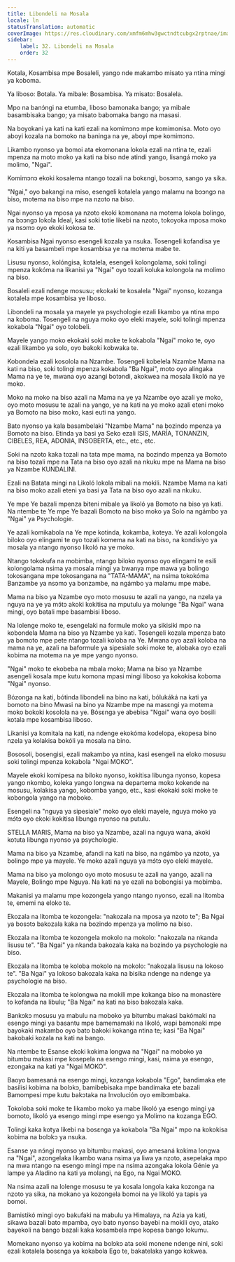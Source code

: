 ```yaml
---
title: Libondeli na Mosala
locale: ln
statusTranslation: automatic
coverImage: https://res.cloudinary.com/xmfm6mhw3gwctndtcubgx2rptnae/image/upload/v1740468922/small_cover_tratado_de_psicologia_revolucionaria_a4c0dca4e0.webp
sidebar:
    label: 32. Libondeli na Mosala
    order: 32
---
```

Kotala, Kosambisa mpe Bosaleli, yango nde makambo misato ya ntina mingi ya koboma.

Ya liboso: Botala. Ya mibale: Bosambisa. Ya misato: Bosalela.

Mpo na banɔ́ngi na etumba, liboso bamonaka bango; ya mibale basambisaka bango; ya misato babomaka bango na masasi.

Na boyokani ya kati na kati ezali na komimɔnɔ mpe komimonisa. Moto oyo aboyi kozala na bomoko na baninga na ye, aboyi mpe komimɔnɔ.

Likambo nyonso ya bomoi ata ekomonana lokola ezali na ntina te, ezali mpenza na moto moko ya kati na biso nde atindi yango, lisangá moko ya molimo, "Ngai".

Komimɔnɔ ekoki kosalema ntango tozali na bokɛngi, bosɔmɔ, sango ya sika.

"Ngai," oyo bakangi na miso, esengeli kotalela yango malamu na bɔɔngɔ na biso, motema na biso mpe na nzoto na biso.

Ngai nyonso ya mposa ya nzoto ekoki komonana na motema lokola bolingo, na bɔɔngɔ lokola Ideal, kasi soki totie likebi na nzoto, tokoyoka mposa moko ya nsɔmɔ oyo ekoki kokosa te.

Kosambisa Ngai nyonso esengeli kozala ya nsuka. Tosengeli kofandisa ye na kiti ya basambeli mpe kosambisa ye na motema mabe te.

Lisusu nyonso, kolóngisa, kotalela, esengeli kolongolama, soki tolingi mpenza kokóma na likanisi ya "Ngai" oyo tozali koluka kolongola na molimo na biso.

Bosaleli ezali ndenge mosusu; ekokaki te kosalela "Ngai" nyonso, kozanga kotalela mpe kosambisa ye liboso.

Libondeli na mosala ya mayele ya psychologie ezali likambo ya ntina mpo na koboma. Tosengeli na nguya moko oyo eleki mayele, soki tolingi mpenza kokabola "Ngai" oyo tolobeli.

Mayele yango moko ekokaki soki moke te kokabola "Ngai" moko te, oyo ezali likambo ya solo, oyo bakoki kobwaka te.

Kobondela ezali kosolola na Nzambe. Tosengeli kobelela Nzambe Mama na kati na biso, soki tolingi mpenza kokabola "Ba Ngai", moto oyo alingaka Mama na ye te, mwana oyo azangi botɔndi, akokwea na mosala likoló na ye moko.

Moko na moko na biso azali na Mama na ye ya Nzambe oyo azali ye moko, oyo moto mosusu te azali na yango, ye na kati na ye moko azali eteni moko ya Bomoto na biso moko, kasi euti na yango.

Bato nyonso ya kala basambelaki "Nzambe Mama" na bozindo mpenza ya Bomoto na biso. Etinda ya basi ya Seko ezali ISIS, MARÍA, TONANZIN, CIBELES, REA, ADONIA, INSOBERTA, etc., etc., etc.

Soki na nzoto kaka tozali na tata mpe mama, na bozindo mpenza ya Bomoto na biso tozali mpe na Tata na biso oyo azali na nkuku mpe na Mama na biso ya Nzambe KUNDALINI.

Ezali na Batata mingi na Likoló lokola mibali na mokili. Nzambe Mama na kati na biso moko azali eteni ya basi ya Tata na biso oyo azali na nkuku.

Ye mpe Ye bazali mpenza biteni mibale ya likoló ya Bomoto na biso ya kati. Na ntembe te Ye mpe Ye bazali Bomoto na biso moko ya Solo na ngámbo ya "Ngai" ya Psychologie.

Ye azali komikabola na Ye mpe kotinda, kokamba, koteya. Ye azali kolongola biloko oyo elingami te oyo tozali komema na kati na biso, na kondisiyo ya mosala ya ntango nyonso likoló na ye moko.

Ntango tokokufa na mobimba, ntango biloko nyonso oyo elingami te esili kolongolama nsima ya mosala mingi ya bwanya mpe mawa ya bolingo tokosangana mpe tokosangana na "TATA-MAMA", na nsima tokokóma Banzambe ya nsɔmɔ ya bonzambe, na ngámbo ya malamu mpe mabe.

Mama na biso ya Nzambe oyo moto mosusu te azali na yango, na nzela ya nguya na ye ya mɔ́tɔ akoki kokitisa na mputulu ya molunge "Ba Ngai" wana mingi, oyo batali mpe basambisi liboso.

Na lolenge moko te, esengelaki na formule moko ya sikisiki mpo na kobondela Mama na biso ya Nzambe ya kati. Tosengeli kozala mpenza bato ya bomoto mpe pete ntango tozali koloba na Ye. Mwana oyo azali koloba na mama na ye, azali na baformule ya sipesiale soki moke te, alobaka oyo ezali kobima na motema na ye mpe yango nyonso.

"Ngai" moko te ekobeba na mbala moko; Mama na biso ya Nzambe asengeli kosala mpe kutu komona mpasi mingi liboso ya kokokisa koboma "Ngai" nyonso.

Bózonga na kati, bótinda libondeli na bino na kati, bólukáká na kati ya bomoto na bino Mwasi na bino ya Nzambe mpe na masɛngi ya motema moko bokoki kosolola na ye. Bósɛnga ye abebisa "Ngai" wana oyo bosili kotala mpe kosambisa liboso.

Likanisi ya komitala na kati, na ndenge ekokóma kodelopa, ekopesa bino nzela ya kolakisa bokóli ya mosala na bino.

Bososoli, bosengisi, ezali makambo ya ntina, kasi esengeli na eloko mosusu soki tolingi mpenza kokabola "Ngai MOKO".

Mayele ekoki komipesa na biloko nyonso, kokitisa libunga nyonso, kopesa yango nkombo, koleka yango longwa na departema moko kokende na mosusu, kolakisa yango, kobomba yango, etc., kasi ekokaki soki moke te kobongola yango na moboko.

Esengeli na "nguya ya sipesiale" moko oyo eleki mayele, nguya moko ya mɔ́tɔ oyo ekoki kokitisa libunga nyonso na putulu.

STELLA MARIS, Mama na biso ya Nzambe, azali na nguya wana, akoki kotuta libunga nyonso ya psychologie.

Mama na biso ya Nzambe, afandi na kati na biso, na ngámbo ya nzoto, ya bolingo mpe ya mayele. Ye moko azali nguya ya mɔ́tɔ oyo eleki mayele.

Mama na biso ya molongo oyo moto mosusu te azali na yango, azali na Mayele, Bolingo mpe Nguya. Na kati na ye ezali na bobongisi ya mobimba.

Makanisi ya malamu mpe kozongela yango ntango nyonso, ezali na litomba te, ememi na eloko te.

Ekozala na litomba te kozongela: "nakozala na mposa ya nzoto te"; Ba Ngai ya bosɔtɔ bakozala kaka na bozindo mpenza ya molimo na biso.

Ekozala na litomba te kozongela mokolo na mokolo: "nakozala na nkanda lisusu te". "Ba Ngai" ya nkanda bakozala kaka na bozindo ya psychologie na biso.

Ekozala na litomba te koloba mokolo na mokolo: "nakozala lisusu na lokoso te". "Ba Ngai" ya lokoso bakozala kaka na bisika ndenge na ndenge ya psychologie na biso.

Ekozala na litomba te kolongwa na mokili mpe kokanga biso na monastère to kofanda na libulu; "Ba Ngai" na kati na biso bakozala kaka.

Bankɔkɔ mosusu ya mabulu na moboko ya bitumbu makasi bakómaki na esengo mingi ya basantu mpe bamemamaki na likoló, wapi bamonaki mpe bayokaki makambo oyo bato bakoki kokanga ntina te; kasi "Ba Ngai" bakobaki kozala na kati na bango.

Na ntembe te Esanse ekoki kokima longwa na "Ngai" na moboko ya bitumbu makasi mpe kosepela na esengo mingi, kasi, nsima ya esengo, ezongaka na kati ya "Ngai MOKO".

Baoyo bamesaná na esengo mingi, kozanga kokabola "Ego", bandimaka ete basilisi kobima na bolɔkɔ, bamibebisaka mpe bandimaka ete bazali Bamompesi mpe kutu bakɔtaka na Involución oyo emibɔmbaka.

Tokoloba soki moke te likambo moko ya mabe likoló ya esengo mingi ya bomoto, likoló ya esengo mingi mpe esengo ya Molimo na kozanga EGO.

Tolingi kaka kotya likebi na bosɛnga ya kokabola "Ba Ngai" mpo na kokokisa kobima na bolɔkɔ ya nsuka.

Esanse ya nɔ́ngi nyonso ya bitumbu makasi, oyo amesaná kokima longwa na "Ngai", azongelaka likambo wana nsima ya liwa ya nzoto, asepelaka mpo na mwa ntango na esengo mingi mpe na nsima azongaka lokola Génie ya lampe ya Aladino na kati ya molangi, na Ego, na Ngai MOKO.

Na nsima azali na lolenge mosusu te ya kosala longola kaka kozonga na nzoto ya sika, na mokano ya kozongela bomoi na ye likoló ya tapis ya bomoi.

Bamistikó mingi oyo bakufaki na mabulu ya Himalaya, na Azia ya kati, sikawa bazali bato mpamba, oyo bato nyonso bayebi na mokili oyo, atako bayekoli na bango bazali kaka kosambela mpe kopesa bango lokumu.

Momekano nyonso ya kobima na bolɔkɔ ata soki monene ndenge nini, soki ezali kotalela bosɛnga ya kokabola Ego te, bakatelaka yango kokwea.

